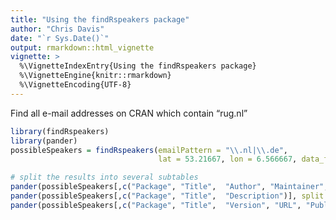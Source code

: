 ```yaml
---
title: "Using the findRspeakers package"
author: "Chris Davis"
date: "`r Sys.Date()`"
output: rmarkdown::html_vignette
vignette: >
  %\VignetteIndexEntry{Using the findRspeakers package}
  %\VignetteEngine{knitr::rmarkdown}
  %\VignetteEncoding{UTF-8}
---
```


Find all e-mail addresses on CRAN which contain "rug.nl"
```r
library(findRspeakers)
library(pander)
possibleSpeakers = findRspeakers(emailPattern = "\\.nl|\\.de", 
                                 lat = 53.21667, lon = 6.566667, data_file="/home/cbdavis/Desktop/svn/findRspeakers/geoLocatedEMailDomains.csv")

# split the results into several subtables
pander(possibleSpeakers[,c("Package", "Title",  "Author", "Maintainer", "Distance")], split.table=Inf)
pander(possibleSpeakers[,c("Package", "Title",  "Description")], split.table=Inf)
pander(possibleSpeakers[,c("Package", "Title",  "Version", "URL", "Published")], split.table=Inf)

```